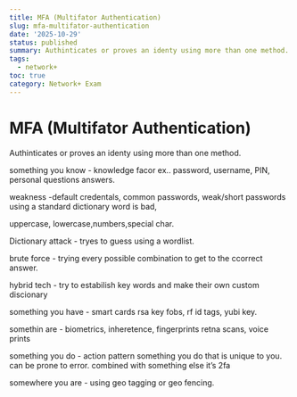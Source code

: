 ```yaml
---
title: MFA (Multifator Authentication)
slug: mfa-multifator-authentication
date: '2025-10-29'
status: published
summary: Authinticates or proves an identy using more than one method.
tags:
  - network+
toc: true
category: Network+ Exam
---
```


# MFA (Multifator Authentication)

Authinticates or proves an identy using more than one method. 

something you know  - knowledge facor ex.. password, username, PIN, personal questions answers. 

weakness -default credentals, common passwords, weak/short passwords using a standard dictionary word is bad, 

uppercase, lowercase,numbers,special char. 

Dictionary attack - tryes to guess using a wordlist. 

brute force - trying every possible combination to get to the ccorrect answer. 

hybrid tech - try to estabilish key words and make their own custom discionary 

something you have - smart cards rsa key fobs, rf id tags, yubi key. 

somethin are - biometrics, inheretence, fingerprints retna scans, voice prints

something you do - action pattern something you do that is unique to you. can be prone to error. combined with something else it’s 2fa

somewhere you are - using geo tagging or geo fencing.
